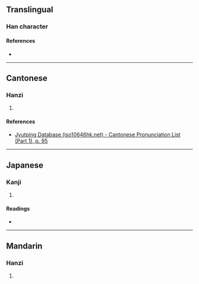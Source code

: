 {{character info/new}}
==Translingual==

===Han character===
{{Han char|rn=38|rad=女|as=13|sn=16|four=46494|canj=VRRD|ids=⿰女喿}}

====References====
* {{Han ref|kx=0272.251|dkj=06795|dj=0540.290|hdz=21083.220|uh=5B20|ud=23328|bh=E95B|bd=59739}}

----

==Cantonese==

===Hanzi===
{{yue-hanzi|jyut=[[caam2]]|y=chaam2}}

# {{defn|lang=yue|sort=女13}}

====References====
* [http://www.iso10646hk.net/jp/document/download.jsp Jyutping Database (iso10646hk.net) - Cantonese Pronunciation List (Part 1), p. 95]

----

==Japanese==

===Kanji===
{{ja-kanji|grade=|rs=女13}}

# {{defn|lang=ja|sort=女13}}

====Readings====
* {{ja-readings|on=[[さん]] (san)|kun=[[むさぼる]] (musaboru)}}

----

==Mandarin==

===Hanzi===
{{cmn-hanzi|pin=[[cān]] ([[can1]])|wg=ts'an<sup>1</sup>}}

# {{defn|lang=cmn|sort=女13}}
